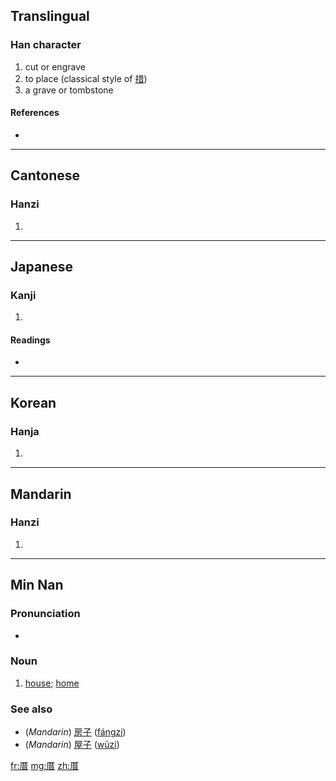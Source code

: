==Translingual==

===Han character===
{{Han char|rn=27|rad=厂|as=08|sn=10|four=7126<sub>1</sub>|canj=一廿日 (MTA)}}

# cut or engrave
# to place (classical style of [[措]])
# a grave or tombstone

====References====
* {{Han ref|kx=0161.370|dkj=02961|dj=0368.140|hdz=10073.090|uh=539D|ud=21405|bh=ADED|bd=44525}}

----

==Cantonese==

===Hanzi===
{{yue-hanzi|jyut=|y=chou3}}

# {{defn|Cantonese|sort=厂08}}

----

==Japanese==

===Kanji===
{{ja-kanji|grade=|rs=厂08}}

# {{defn|Japanese}}

====Readings====
* {{ja-readings|on=[[さく]] (saku), [[そ]] (so), [[せき]] (seki), [[じゃく]] (jaku)|kun=[[と]] (to), [[まじる]] (majiru), [[おく]] (oku)}}

----

==Korean==

===Hanja===
{{ko-hanja|hangeul=조|rv=jo|mr=cho}}

# {{defn|Korean|sort=厂08}}

----

==Mandarin==

===Hanzi===
{{cmn-hanzi|pin=[[cuò]] ([[cuo4]])|wg=ts'o<sup>4</sup>}}

# {{defn|Mandarin|sort=厂08}}

----

==Min Nan==

===Pronunciation===
* {{IPA|[ tsʰu˨˩ ]|lang=nan}}

===Noun===
{{nan-noun|ts|poj=chhù|pojt=chhu3|rs=厂08}}

# [[house]]; [[home]]

===See also===
* (''Mandarin'') [[房子]] ([[fángzi]])
* (''Mandarin'') [[屋子]] ([[wūzi]])

[[fr:厝]]
[[mg:厝]]
[[zh:厝]]